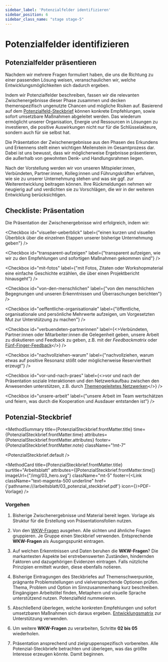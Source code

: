 ```yaml
---
sidebar_label: 'Potenzialfelder identifizieren'
sidebar_position: 6
sidebar_class_name: "stage stage-5"
---
```



# Potenzialfelder identifizieren

## Potenzialfelder präsentieren

Nachdem wir mehrere Fragen formuliert haben, die uns die Richtung zu einer passenden Lösung weisen, veranschaulichen wir, welche Entwicklungsmöglichkeiten sich dadurch ergeben.

Indem wir Potenzialfelder beschreiben, fassen wir die relevanten Zwischenergebnisse dieser Phase zusammen und decken themenspezifisch ungenutzte Chancen und mögliche Risiken auf. Basierend auf dem [Potenzialfeld-Steckbrief](#potenzial-steckbrief) können konkrete Empfehlungen, sowie sofort umsetzbare Maßnahmen abgeleitet werden. Das wiederum ermöglicht unserer Organisation, Energie und Ressourcen in Lösungen zu investieren, die positive Auswirkungen nicht nur für die Schlüsselakteure, sondern auch für sie selbst hat.

Die Präsentation der Zwischenergebnisse aus den Phasen des Erkundens und Erkennens stellt einen wichtigen Meilenstein im Gesamtprozess dar. Dabei ist uns bewusst, dass wir möglicherweise Ergebnisse präsentieren, die außerhalb von gewohnten Denk- und Handlungsrahmen liegen.

Nach der Vorstellung werden wir von unseren Mitspieler:innen, Verbündeten, Partner:innen, Kolleg:innen und Führungskräften erfahren, wie sie zu unserer Unternehmung stehen und was sie ggf. zur Weiterentwicklung beitragen können. Ihre Rückmeldungen nehmen wir neugierig auf und verdichten sie zu Vorschlägen, die wir in der weiteren Entwicklung berücksichtigen.

## Checkliste: Präsentation

Die Präsentation der Zwischenergebnisse wird erfolgreich, indem wir:

<Checkbox id="visueller-ueberblick" label={"einen kurzen und visuellen Überblick über die einzelnen Etappen unserer bisherige Unternehmung geben"} />

<Checkbox id="transparent-aufzeigen" label={"transparent aufzeigen, wie wir zu den Empfehlungen und sofortigen Maßnahmen gekommen sind"} />

<Checkbox id="mit-fotos" label={"mit Fotos, Zitaten oder Workshopmaterial eine einfache Geschichte erzählen, die über einen Projektbericht hinausgeht"} />

<Checkbox id="von-den-menschlichen" label={"von den menschlichen Begegnungen und unseren Erkenntnissen und Überraschungen berichten"} />

<Checkbox id="oeffentliche-organisationale" label={"öffentliche, organisationale und persönliche Mehrwerte aufzeigen, um Vorgesetzten Mut zur Unterstützung zu machen"} />

<Checkbox id="verbuendeten-partnerinnen" label={<>Verbündeten, Partner:innen oder Mitarbeiter:innen die Gelegenheit geben, unsere Arbeit zu diskutieren und Feedback zu geben, z.B. mit der <i>Feedbackmatrix</i> oder <a href="/buch/vorbereiten/arbeitsgrundlagen-schaffen#fünf-finger-feedback">Fünf-Finger-Feedback</a></>} />

<Checkbox id="nachvollziehen-warum" label={"nachvollziehen, warum etwas auf positive Resonanz stößt oder möglicherweise Reserviertheit erzeugt"} />

<Checkbox id="vor-und-nach-praes" label={<>vor und nach der Präsentation soziale Interaktionen und den Netzwerkaufbau zwischen den Anwesenden unterstützen, z.B. durch <a href="/buch/erkunden/blinde-flecken-aufdecken#themengeleitetes-netzwerken">Themengeleitetes Netzwerken</a></>} />

<Checkbox id="unsere-arbeit" label={"unsere Arbeit im Team wertschätzen und feiern, was durch die Kooperation und Ausdauer entstanden ist"} />

## Potenzial-Steckbrief

<MethodSummary
  title={PotenzialSteckbrief.frontMatter.title}
  time={PotenzialSteckbrief.frontMatter.time}
  attributes={PotenzialSteckbrief.frontMatter.attributes}
  footer={PotenzialSteckbrief.frontMatter.note}
  className="!mt-7"
>
  <PotenzialSteckbrief.default />
</MethodSummary>

<MethodCard
  title={PotenzialSteckbrief.frontMatter.title}
  surtitle="Arbeitsblatt"
  attributes={[PotenzialSteckbrief.frontMatter.time]}
  imageUrl={"/img/03_hero.svg"}
  className="mt-5"
  footer={<Link className="text-magenta-500 underline" href={'pathname:///arbeitsblatt/03_potenzial_steckbrief.pdf'} icon={<EditIcon className="w-3 h-3 text-inherit" />}>PDF-Vorlage</Link>}
/>

### Vorgehen

1. Bisherige Zwischenergebnisse und Material bereit legen. Vorlage als Struktur für die Erstellung von Präsentationsfolien nutzen.

2. Von den [WKW-Fragen](/buch/erkennen/potenziale-eingrenzen#wie-können-wir-fragen) ausgehen. Alle sichten und ähnliche Fragen gruppieren. Je Gruppe einen Steckbrief verwenden. Entsprechende **WKW-Fragen** als Ausgangspunkt eintragen.

3. Auf welchen Erkenntnissen und Daten beruhen die **WKW-Fragen**? Die markantesten Aspekte bei erstrebenswerten Zuständen, hindernden Faktoren und dazugehörigen Evidenzen eintragen. Falls nützliche Prinzipien ermittelt wurden, diese ebenfalls notieren.

4. Bisherige Eintragungen des Steckbriefes auf Themenschwerpunkte, prägnante Problemstellungen und vielversprechende Optionen prüfen. Thema, Problem und Option im Sinnzusammenhang kurz beschreiben. Eingängigen Arbeitstitel finden, Metaphern und visuelle Sprache unterstützend nutzen. Potenzialfeld nummerieren.

5. Abschließend überlegen, welche konkreten Empfehlungen und sofort umsetzbaren Maßnahmen sich daraus ergeben. [Entwicklungsmatrix](/buch/vorbereiten/ist-zustand-betrachten#entwicklungsmatrix) zur Unterstützung verwenden.

6. Um weitere **WKW-Fragen** zu verarbeiten, Schritte **02 bis 05** wiederholen.

7. Präsentation ansprechend und zielgruppenspezifisch vorbereiten. Alle Potenzial-Steckbriefe betrachten und überlegen, was das größte Interesse erzeugen könnte. Damit beginnen.
